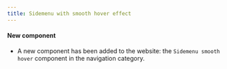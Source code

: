 ```yaml
---
title: Sidemenu with smooth hover effect
---
```


#### New component

- A new component has been added to the website: the `Sidemenu smooth hover` component in the navigation category.